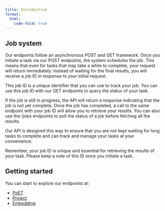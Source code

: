```yaml
---
title: Introduction
format:
  html:
    code-fold: true
---
```


## Job system
Our endpoints follow an asynchronous POST and GET framework. Once you initiate a task via our POST endpoints, the system schedules the job. This means that even for tasks that may take a while to complete, your request will return immediately. Instead of waiting for the final results, you will receive a job ID in response to your initial request.

This job ID is a unique identifier that you can use to track your job. You can use this job ID with our GET endpoints to query the status of your task.

If the job is still in progress, the API will return a response indicating that the job is not yet complete. Once the job has completed, a call to the same endpoint with your job ID will allow you to retrieve your results. You can also use the /jobs endpoints to poll the status of a job before fetching all the results.

Our API is designed this way to ensure that you are not kept waiting for long tasks to complete and can track and manage your tasks at your convenience.

Remember, your job ID is unique and essential for retrieving the results of your task. Please keep a note of this ID once you initiate a task.

## Getting started 

You can start to explore our endpoints at:

  * [PoET](api-poet.qmd)
  * [Project](api-project.qmd)
  * [Embedding](api-embeddings.qmd)
